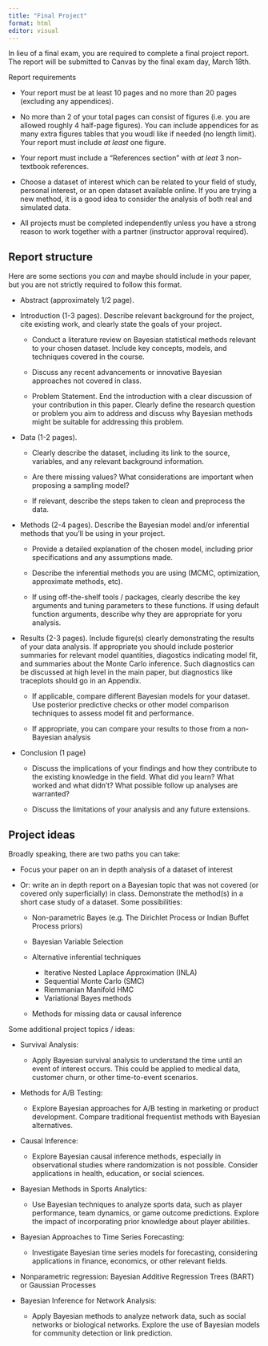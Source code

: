 ```yaml
---
title: "Final Project"
format: html
editor: visual
---
```


In lieu of a final exam, you are required to complete a final project report. The report will be submitted to Canvas by the final exam day, March 18th.

Report requirements

-   Your report must be at least 10 pages and no more than 20 pages (excluding any appendices).

-   No more than 2 of your total pages can consist of figures (i.e. you are allowed roughly 4 half-page figures). You can include appendices for as many extra figures tables that you woudl like if needed (no length limit). Your report must include *at least* one figure.

-   Your report must include a "References section" with *at leat* 3 non-textbook references.

-   Choose a dataset of interest which can be related to your field of study, personal interest, or an open dataset available online. If you are trying a new method, it is a good idea to consider the analysis of both real and simulated data.

-   All projects must be completed independently unless you have a strong reason to work together with a partner (instructor approval required).

## Report structure

Here are some sections you *can* and maybe should include in your paper, but you are not strictly required to follow this format.

-   Abstract (approximately 1/2 page).

-   Introduction (1-3 pages). Describe relevant background for the project, cite existing work, and clearly state the goals of your project.

    -   Conduct a literature review on Bayesian statistical methods relevant to your chosen dataset. Include key concepts, models, and techniques covered in the course.

    -   Discuss any recent advancements or innovative Bayesian approaches not covered in class.

    -   Problem Statement. End the introduction with a clear discussion of your contribution in this paper. Clearly define the research question or problem you aim to address and discuss why Bayesian methods might be suitable for addressing this problem.

-   Data (1-2 pages).

    -    Clearly describe the dataset, including its link to the source, variables, and any relevant background information.

    -   Are there missing values? What considerations are important when proposing a sampling model?

    -   If relevant, describe the steps taken to clean and preprocess the data.

-   Methods (2-4 pages). Describe the Bayesian model and/or inferential methods that you'll be using in your project.

    -   Provide a detailed explanation of the chosen model, including prior specifications and any assumptions made.

    -   Describe the inferential methods you are using (MCMC, optimization, approximate methods, etc).

    -   If using off-the-shelf tools / packages, clearly describe the key arguments and tuning parameters to these functions. If using default function arguments, describe why they are appropriate for yoru analysis.

-   Results (2-3 pages). Include figure(s) clearly demonstrating the results of your data analysis. If appropriate you should include posterior summaries for relevant model quantities, diagostics indicating model fit, and summaries about the Monte Carlo inference. Such diagnostics can be discussed at high level in the main paper, but diagnostics like traceplots should go in an Appendix.

    -   If applicable, compare different Bayesian models for your dataset. Use posterior predictive checks or other model comparison techniques to assess model fit and performance.

    -   If appropriate, you can compare your results to those from a non-Bayesian analysis

-   Conclusion (1 page)

    -   Discuss the implications of your findings and how they contribute to the existing knowledge in the field. What did you learn? What worked and what didn't? What possible follow up analyses are warranted?

    -   Discuss the limitations of your analysis and any future extensions.

## Project ideas 

Broadly speaking, there are two paths you can take:

-   Focus your paper on an in depth analysis of a dataset of interest

-   Or: write an in depth report on a  Bayesian topic that was not covered (or covered only superficially) in class. Demonstrate the method(s) in a short case study of a dataset. Some possibilities:

    -   Non-parametric Bayes (e.g. The Dirichlet Process or Indian Buffet Process priors)

    -   Bayesian Variable Selection

    -   Alternative inferential techniques

        -   Iterative Nested Laplace Approximation (INLA)
        -   Sequential Monte Carlo (SMC)
        -   Riemmanian Manifold HMC
        -   Variational Bayes methods

    -   Methods for missing data or causal inference

Some additional project topics / ideas: 

-   Survival Analysis:

    -   Apply Bayesian survival analysis to understand the time until an event of interest occurs. This could be applied to medical data, customer churn, or other time-to-event scenarios.

-   Methods for A/B Testing:

    -   Explore Bayesian approaches for A/B testing in marketing or product development. Compare traditional frequentist methods with Bayesian alternatives.

-   Causal Inference:

    -    Explore Bayesian causal inference methods, especially in observational studies where randomization is not possible. Consider applications in health, education, or social sciences.

-   Bayesian Methods in Sports Analytics:

    -   Use Bayesian techniques to analyze sports data, such as player performance, team dynamics, or game outcome predictions. Explore the impact of incorporating prior knowledge about player abilities.

-   Bayesian Approaches to Time Series Forecasting:

    -   Investigate Bayesian time series models for forecasting, considering applications in finance, economics, or other relevant fields.

-   Nonparametric regression: Bayesian Additive Regression Trees (BART) or Gaussian Processes

-   Bayesian Inference for Network Analysis:

    -   Apply Bayesian methods to analyze network data, such as social networks or biological networks. Explore the use of Bayesian models for community detection or link prediction.

